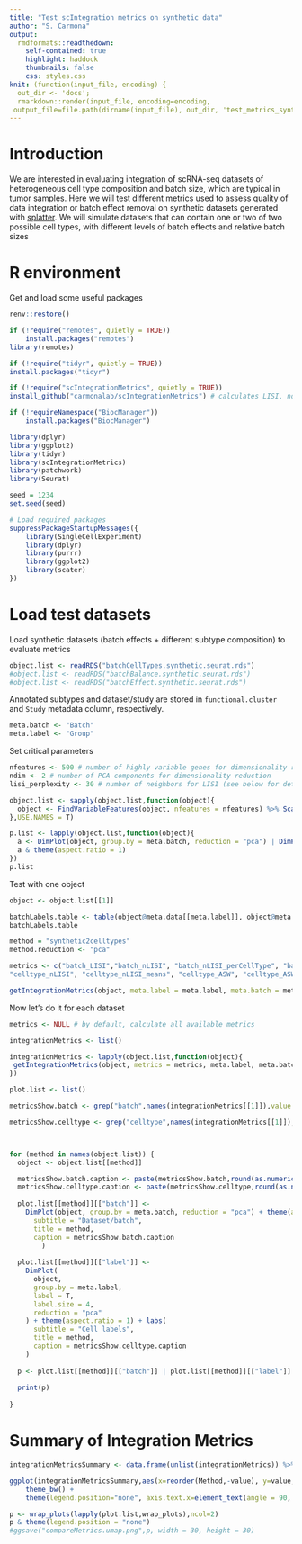 ```yaml
---
title: "Test scIntegration metrics on synthetic data"
author: "S. Carmona"
output:
  rmdformats::readthedown:
    self-contained: true
    highlight: haddock
    thumbnails: false
    css: styles.css
knit: (function(input_file, encoding) {
  out_dir <- 'docs';
  rmarkdown::render(input_file, encoding=encoding,
 output_file=file.path(dirname(input_file), out_dir, 'test_metrics_syntheticData.html'))})
---
```


# Introduction
  
We are interested in evaluating integration of scRNA-seq datasets of heterogeneous cell type composition and batch size, which are typical in tumor samples.
Here we will test different metrics used to assess quality of data integration or batch effect removal on synthetic datasets generated with [splatter](https://bioconductor.org/packages/release/bioc/vignettes/splatter/inst/doc/splatter.html).
We will simulate datasets that can contain one or two of two possible cell types, with different levels of batch effects and relative batch sizes


# R environment

Get and load some useful packages
```r
renv::restore()

if (!require("remotes", quietly = TRUE))
    install.packages("remotes")
library(remotes)

if (!require("tidyr", quietly = TRUE))
install.packages("tidyr")

if (!require("scIntegrationMetrics", quietly = TRUE))
install_github("carmonalab/scIntegrationMetrics") # calculates LISI, normalized LISI, LISI split by group, Silhouette, etc.

if (!requireNamespace("BiocManager"))
    install.packages("BiocManager")


```


```r
library(dplyr)
library(ggplot2)
library(tidyr)
library(scIntegrationMetrics)
library(patchwork)
library(Seurat)

seed = 1234
set.seed(seed)
```

```r
# Load required packages
suppressPackageStartupMessages({
    library(SingleCellExperiment)
    library(dplyr)
    library(purrr)
    library(ggplot2)
    library(scater)
})
```



# Load test datasets

Load synthetic datasets (batch effects + different subtype composition) to evaluate metrics

```r
object.list <- readRDS("batchCellTypes.synthetic.seurat.rds")
#object.list <- readRDS("batchBalance.synthetic.seurat.rds")
#object.list <- readRDS("batchEffect.synthetic.seurat.rds")
```


Annotated subtypes and dataset/study are stored in `functional.cluster` and `Study` metadata column, respectively.

```r
meta.batch <- "Batch"
meta.label <- "Group"
```


Set critical parameters
```r
nfeatures <- 500 # number of highly variable genes for dimensionality reduction
ndim <- 2 # number of PCA components for dimensionality reduction 
lisi_perplexity <- 30 # number of neighbors for LISI (see below for details) to measure batch mixing
```


```r
object.list <- sapply(object.list,function(object){
  object <- FindVariableFeatures(object, nfeatures = nfeatures) %>% ScaleData() %>% RunPCA(npcs=ndim)  
},USE.NAMES = T)
```

```r
p.list <- lapply(object.list,function(object){
  a <- DimPlot(object, group.by = meta.batch, reduction = "pca") | DimPlot(object, group.by = meta.label, reduction = "pca") 
  a & theme(aspect.ratio = 1)
})
p.list
```

Test with one object

```r
object <- object.list[[1]]
```

```r
batchLabels.table <- table(object@meta.data[[meta.label]], object@meta.data[[meta.batch]])
batchLabels.table
```

```r
method = "synthetic2celltypes"
method.reduction <- "pca"

metrics <- c("batch_LISI","batch_nLISI", "batch_nLISI_perCellType", "batch_nLISI_perCellType_means", 
"celltype_nLISI", "celltype_nLISI_means", "celltype_ASW", "celltype_ASW_means")

getIntegrationMetrics(object, meta.label = meta.label, meta.batch = meta.batch, method.reduction = method.reduction, lisi_perplexity = lisi_perplexity, metrics = metrics) 

```


Now let's do it for each dataset
```r
metrics <- NULL # by default, calculate all available metrics

integrationMetrics <- list()

integrationMetrics <- lapply(object.list,function(object){
 getIntegrationMetrics(object, metrics = metrics, meta.label, meta.batch, lisi_perplexity, method.reduction)
})
```



```r
plot.list <- list()

metricsShow.batch <- grep("batch",names(integrationMetrics[[1]]),value = T)

metricsShow.celltype <- grep("celltype",names(integrationMetrics[[1]]),value = T)



for (method in names(object.list)) {
  object <- object.list[[method]]

  metricsShow.batch.caption <- paste(metricsShow.batch,round(as.numeric(integrationMetrics[[method]][metricsShow.batch]),2),collapse = "\n ")
  metricsShow.celltype.caption <- paste(metricsShow.celltype,round(as.numeric(integrationMetrics[[method]][metricsShow.celltype]),2),collapse = "\n ")
    
  plot.list[[method]][["batch"]] <-
    DimPlot(object, group.by = meta.batch, reduction = "pca") + theme(aspect.ratio = 1) + labs(
      subtitle = "Dataset/batch",
      title = method,
      caption = metricsShow.batch.caption
        )
  
  plot.list[[method]][["label"]] <-
    DimPlot(
      object,
      group.by = meta.label,
      label = T,
      label.size = 4,
      reduction = "pca"
    ) + theme(aspect.ratio = 1) + labs(
      subtitle = "Cell labels",
      title = method,
      caption = metricsShow.celltype.caption
    )
  
  p <- plot.list[[method]][["batch"]] | plot.list[[method]][["label"]]
  
  print(p)
  
}


```


# Summary of Integration Metrics

```r

integrationMetricsSummary <- data.frame(unlist(integrationMetrics)) %>% tibble::rownames_to_column() %>% dplyr::rename(value=unlist.integrationMetrics.) %>% separate(rowname, c("Method","Metric"), sep="\\.") #\\.[[:alpha:]]

ggplot(integrationMetricsSummary,aes(x=reorder(Method,-value), y=value, fill=Method)) + geom_bar(stat="identity") + 
    theme_bw() + 
    theme(legend.position="none", axis.text.x=element_text(angle = 90, vjust = 0.5, hjust=1)) + xlab("Dataset") + facet_wrap(~Metric, scales = "free")

```


```r
p <- wrap_plots(lapply(plot.list,wrap_plots),ncol=2)
p & theme(legend.position = "none")
#ggsave("compareMetrics.umap.png",p, width = 30, height = 30)
```


